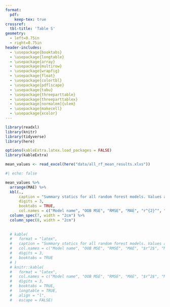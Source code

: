```yaml
---
format: 
  pdf:
    keep-tex: true
crossref: 
  tbl-title: 'Table S'
geometry: 
  - left=0.75in
  - right=0.75in
header-includes:
  - \usepackage{booktabs}
  - \usepackage{longtable}
  - \usepackage{array}
  - \usepackage{multirow}
  - \usepackage{wrapfig}
  - \usepackage{float}
  - \usepackage{colortbl}
  - \usepackage{pdflscape}
  - \usepackage{tabu}
  - \usepackage{threeparttable}
  - \usepackage{threeparttablex}
  - \usepackage[normalem]{ulem}
  - \usepackage{makecell}
  - \usepackage{xcolor}
---
```


```r
library(readxl)
library(knitr)
library(tidyverse)
library(here)

options(kableExtra.latex.load_packages = FALSE) 
library(kableExtra)
```

```r
mean_values <- read_excel(here("data/all_rf_mean_results.xlxs"))
```

```r
#| echo: false

mean_values %>%
  arrange(MAE) %>%
  kbl(.,
      caption = "Summary statics for all random forest models. Values are means for 100 runs of each model. OOB MSE = out-of-bag mean squared error, RMSE = root mean squared error, MAE = mean absolute error, OTU = Operational taxonomic unit.",
      digits = 3,
      booktabs = TRUE,
      col.names = c("Model name", "OOB MSE", "RMSE", "MAE", "r^{2}^", "Marker", "Taxonomic Level", "Environmental parameters")) %>%
  column_spec(7, width = "2cm") %>%
  column_spec(8, width = "2cm")
  
  
  # kable(
  #   format = "latex",
  #   caption = "Summary statics for all random forest models. Values are means for 100 runs of each model. OOB MSE = out-of-bag mean squared error, RMSE = root mean squared error, MAE = mean absolute error, OTU = Operational taxonomic unit.",
  #   col.names = c("Model name", "OOB MSE", "RMSE", "MAE", "$r^2$", "Marker", "Taxonomic Level", "Enironmental parameters"),
  #   digits = 3,
  #   booktabs = TRUE
  # ) 
  # knitr::kable(
  #   format = "latex",
  #   col.names = c("Model name", "OOB MSE", "RMSE", "MAE", "$r^2$", "Marker", "Taxonomic Level", "Enironmental parameters"),
  #   digits = 3,
  #   booktabs = TRUE,
  #   longtable = TRUE,
  #   align = "l",
  #   escape = FALSE)
```